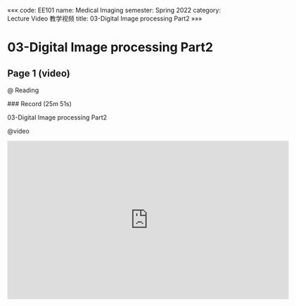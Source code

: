 «««
code: EE101
name: Medical Imaging
semester: Spring 2022
category: Lecture Video 教学视频
title: 03-Digital Image processing Part2
»»»

# 03-Digital Image processing Part2

## Page 1 (video)

@ Reading

<div class="markdown-body">
### Record (25m 51s)

03-Digital Image processing Part2
</div>

@video

<iframe src="https://sbbrisk.com/e/w1bi7rntbctg.html" frameborder=0 marginwidth=0 marginheight=0 scrolling=no width=640 height=360 allowfullscreen></iframe>
